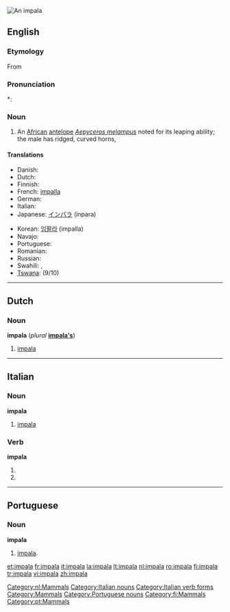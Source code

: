 [[Image:Black-faced impala.jpg|thumb|An impala]]
{{also|Impala}}
==English==

{{wikipedia}}

===Etymology===
From {{etyl|zu}}

===Pronunciation===
*: {{rhymes|ɑːlə}}

===Noun===
{{en-noun|impalas|-}}

# An [[African]] [[antelope]] ''[[Aepyceros melampus]]'' noted for its leaping ability; the male has ridged, curved horns,

====Translations====
{{trans-top|African antelope}}
* Danish: {{t-|da|impala|c}}
* Dutch: {{t+|nl|impala|m}}
* Finnish: {{t+|fi|impala}}
* French: [[impalla]] {{m}}
* German: {{t-|de|Impala|f}}
* Italian: {{t+|it|impala|m}}
* Japanese: [[インパラ]] (inpara)
{{trans-mid}}
* Korean: [[임팔라]] (impalla)
* Navajo: {{tø|nv|jádí bideeʼ yisdisígíí}}
* Portuguese: {{t-|pt|impala|m|f}}
* Romanian: {{t+|ro|impala|f}}
* Russian: {{t|ru|импала|f|tr=impála}}
* Swahili: {{t+|sw|swala|xs=Swahili}}, {{t+|sw|pala|xs=Swahili}}
* [[Tswana]]: {{t-|tn|phala|xs=Tswana}} (9/10)
{{trans-bottom}}

----

==Dutch==

===Noun===
'''impala''' {{m}} (''plural'' '''[[impala's]]''')

# [[#English|impala]]

[[Category:nl:Mammals]]

----

==Italian==

===Noun===
'''impala''' {{m|inv}}

# [[#English|impala]]

===Verb===
'''impala'''

# {{form of|[[third-person|Third-person]] [[singular]] [[present tense]]|[[impalare#Italian|impalare]]|lang=Italian}}
# {{form of|[[second-person|Second-person]] singular [[imperative]]|impalare#Italian|impalare|lang=Italian}}

[[Category:Italian nouns]]
[[Category:Italian verb forms]]

----

==Portuguese==

===Noun===
'''impala''' {{m|f}}

# [[#English|impala]].

[[Category:Mammals]]
[[Category:Portuguese nouns]]
[[Category:fi:Mammals]]
[[Category:pt:Mammals]]

[[et:impala]]
[[fr:impala]]
[[it:impala]]
[[la:impala]]
[[lt:impala]]
[[nl:impala]]
[[ro:impala]]
[[fi:impala]]
[[tr:impala]]
[[vi:impala]]
[[zh:impala]]